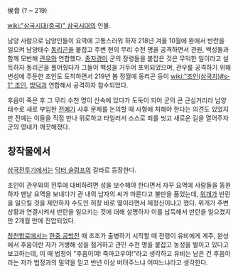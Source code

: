 侯音
(? ~ 219)

[[wiki:"삼국시대(중국)" 삼국시대]]의 인물.

남양 사람으로 남양인들이 요역에 고통스러워 하자 218년 겨울 10월에 완에서 반란을 일으켜 남양태수 [[동리곤]]을 붙잡고 주변 현의 무리 수천 명을 공격하면서 관원, 백성들과 함께 모반해 [[관우]]와 연합했다. [[종자경]]이 군의 장령들을 붙잡은 것은 무익한 일이라고 설득하자 동리곤을 풀어줬다가 그들이 백성을 거두어 포위되었으며, 관우를 공격하기 위해 번성에 주둔한 조인도 도착하면서 219년 봄 정월에 동리곤 등이 [[wiki:"조인(삼국지)#s-1" 조인]], [[방덕]]과 연합해서 공격하자 참수되었다.

후음이 죽은 후 그 무리 수천 명이 산속에 있다가 도둑이 되어 군의 큰 근심거리라 남양태수로 새로 부임한 [[전예]]가 사후 문제를 논의할 때 사형에 처해야 한다는 의견도 있었지만 전예는 이들을 직접 만나 위로하고 타일러서 스스로 죄를 씻고 새로운 길을 열어주자 군의 영내가 깨끗해졌다.

== 창작물에서 ==
[[삼국전투기]]에서는 [[닥터 슬럼프]]의 갈라로 등장한다.

조인이 관우와의 전투에 대비하려면 성을 보수해야 한다면서 자꾸 요역에 사람들을 동원하자 맨날 요역을 보내다가 관 내의 남자의 씨가 마른다고 불만을 품었는데, [[위개]]가 반란을 일으킬 것을 제안하자 수도인 허창 바로 옆이라면서 제정신이냐고 했다. 위개가 주변 상황과 연결시켜서 반란을 일으키는 것에 대해 설명하자 이를 납득해서 반란을 일으켰지만 2개월 만에 진압되었다.

[[창천항로]]에서는 [[한중 공방전]] 때 조조가 출병하기 시작할 때 전령이 유비에게 계주, 완성에서 후음이란 자가 거병해 성을 점거하고 관민 수천 명을 붙잡고 농성을 벌이고 있다고 보고하는데, 이 때 법정이 "후음이여! 죽마고우여!"라고 생각하고 유비는 남은 건 후음이라는 자가 법정과의 밀약을 믿고 반년 이상 버텨주느냐 어떠느냐라고 생각한다.
